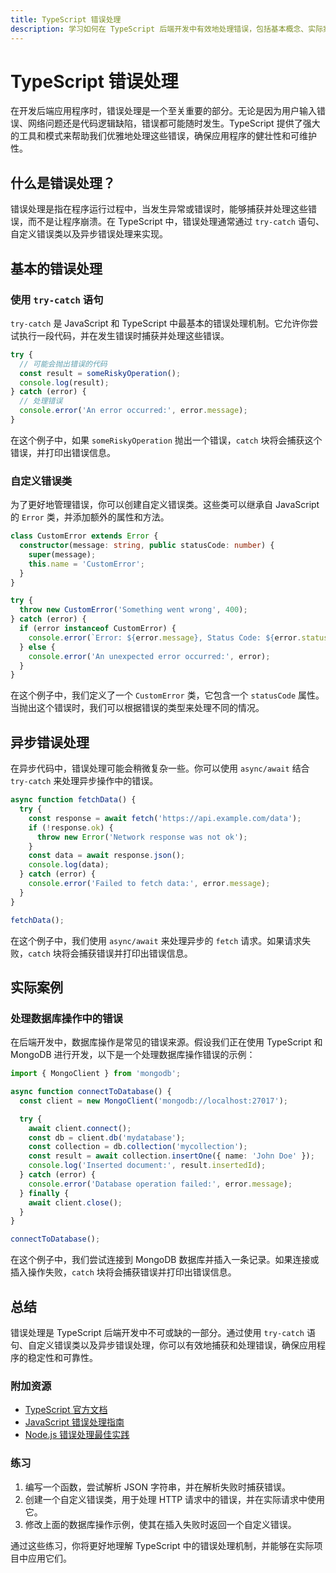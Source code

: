 ```yaml
---
title: TypeScript 错误处理
description: 学习如何在 TypeScript 后端开发中有效地处理错误，包括基本概念、实际案例和最佳实践。
---
```


# TypeScript 错误处理

在开发后端应用程序时，错误处理是一个至关重要的部分。无论是因为用户输入错误、网络问题还是代码逻辑缺陷，错误都可能随时发生。TypeScript 提供了强大的工具和模式来帮助我们优雅地处理这些错误，确保应用程序的健壮性和可维护性。

## 什么是错误处理？

错误处理是指在程序运行过程中，当发生异常或错误时，能够捕获并处理这些错误，而不是让程序崩溃。在 TypeScript 中，错误处理通常通过 `try-catch` 语句、自定义错误类以及异步错误处理来实现。

## 基本的错误处理

### 使用 `try-catch` 语句

`try-catch` 是 JavaScript 和 TypeScript 中最基本的错误处理机制。它允许你尝试执行一段代码，并在发生错误时捕获并处理这些错误。

```typescript
try {
  // 可能会抛出错误的代码
  const result = someRiskyOperation();
  console.log(result);
} catch (error) {
  // 处理错误
  console.error('An error occurred:', error.message);
}
```

在这个例子中，如果 `someRiskyOperation` 抛出一个错误，`catch` 块将会捕获这个错误，并打印出错误信息。

### 自定义错误类

为了更好地管理错误，你可以创建自定义错误类。这些类可以继承自 JavaScript 的 `Error` 类，并添加额外的属性和方法。

```typescript
class CustomError extends Error {
  constructor(message: string, public statusCode: number) {
    super(message);
    this.name = 'CustomError';
  }
}

try {
  throw new CustomError('Something went wrong', 400);
} catch (error) {
  if (error instanceof CustomError) {
    console.error(`Error: ${error.message}, Status Code: ${error.statusCode}`);
  } else {
    console.error('An unexpected error occurred:', error);
  }
}
```

在这个例子中，我们定义了一个 `CustomError` 类，它包含一个 `statusCode` 属性。当抛出这个错误时，我们可以根据错误的类型来处理不同的情况。

## 异步错误处理

在异步代码中，错误处理可能会稍微复杂一些。你可以使用 `async/await` 结合 `try-catch` 来处理异步操作中的错误。

```typescript
async function fetchData() {
  try {
    const response = await fetch('https://api.example.com/data');
    if (!response.ok) {
      throw new Error('Network response was not ok');
    }
    const data = await response.json();
    console.log(data);
  } catch (error) {
    console.error('Failed to fetch data:', error.message);
  }
}

fetchData();
```

在这个例子中，我们使用 `async/await` 来处理异步的 `fetch` 请求。如果请求失败，`catch` 块将会捕获错误并打印出错误信息。

## 实际案例

### 处理数据库操作中的错误

在后端开发中，数据库操作是常见的错误来源。假设我们正在使用 TypeScript 和 MongoDB 进行开发，以下是一个处理数据库操作错误的示例：

```typescript
import { MongoClient } from 'mongodb';

async function connectToDatabase() {
  const client = new MongoClient('mongodb://localhost:27017');

  try {
    await client.connect();
    const db = client.db('mydatabase');
    const collection = db.collection('mycollection');
    const result = await collection.insertOne({ name: 'John Doe' });
    console.log('Inserted document:', result.insertedId);
  } catch (error) {
    console.error('Database operation failed:', error.message);
  } finally {
    await client.close();
  }
}

connectToDatabase();
```

在这个例子中，我们尝试连接到 MongoDB 数据库并插入一条记录。如果连接或插入操作失败，`catch` 块将会捕获错误并打印出错误信息。

## 总结

错误处理是 TypeScript 后端开发中不可或缺的一部分。通过使用 `try-catch` 语句、自定义错误类以及异步错误处理，你可以有效地捕获和处理错误，确保应用程序的稳定性和可靠性。

### 附加资源

- [TypeScript 官方文档](https://www.typescriptlang.org/docs/)
- [JavaScript 错误处理指南](https://developer.mozilla.org/en-US/docs/Web/JavaScript/Guide/Control_flow_and_error_handling)
- [Node.js 错误处理最佳实践](https://nodejs.org/en/docs/guides/error-handling/)

### 练习

1. 编写一个函数，尝试解析 JSON 字符串，并在解析失败时捕获错误。
2. 创建一个自定义错误类，用于处理 HTTP 请求中的错误，并在实际请求中使用它。
3. 修改上面的数据库操作示例，使其在插入失败时返回一个自定义错误。

通过这些练习，你将更好地理解 TypeScript 中的错误处理机制，并能够在实际项目中应用它们。
